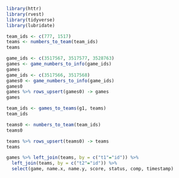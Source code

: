 
```r
library(httr)
library(rvest)
library(tidyverse)
library(lubridate)
```




```r
team_ids <- c(777, 1517)
teams <- numbers_to_team(team_ids)
teams
```


```r
game_ids <- c(3517567, 3517577, 3528763)
games <- game_numbers_to_info(game_ids)
games
game_ids <- c(3517566, 3517568)
games0 <- game_numbers_to_info(game_ids)
games0
games %>% rows_upsert(games0) -> games
games
```

```r
team_ids <- games_to_teams(g1, teams)
team_ids
```

```r
teams0 <- numbers_to_team(team_ids)
teams0
```


```r
teams %>% rows_upsert(teams0) -> teams
teams
```


```r
games %>% left_join(teams, by = c("t1"="id")) %>% 
  left_join(teams, by = c("t2"="id")) %>% 
  select(game, name.x, name.y, score, status, comp, timestamp)
```


